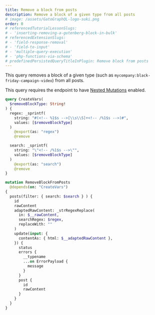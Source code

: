 ```yaml
---
title: Remove a block from posts
description: Remove a block of a given type from all posts
# image: /assets/GatoGraphQL-logo-suki.png
order: 0
# referencedTutorialLessonSlugs:
# - 'inserting-removing-a-gutenberg-block-in-bulk'
# referencedExtensionSlugs:
# - 'field-response-removal'
# - 'field-to-input'
# - 'multiple-query-execution'
# - 'php-functions-via-schema'
# predefinedPersistedQueryTitleInPlugin: Remove block from posts
---
```


This query removes a block of a given type (such as `mycompany:black-friday-campaign-video`) from all posts.

<Banner type='important'>

This query requires the endpoint to have [Nested Mutations](https://gatographql.com/guides/schema/using-nested-mutations/) enabled.

</Banner>

```graphql
query CreateVars(
  $removeBlockType: String!
) {
  regex: _sprintf(
    string: "#(<!-- %1$s -->[\\s\\S]+<!-- /%1$s -->)#",
    values: [$removeBlockType]
  )
    @export(as: "regex")
    @remove

  search: _sprintf(
    string: "\"<!-- /%1$s -->\"",
    values: [$removeBlockType]
  )
    @export(as: "search")
    @remove
}

mutation RemoveBlockFromPosts
  @depends(on: "CreateVars")
{
  posts(filter: { search: $search } ) {
    id
    rawContent
    adaptedRawContent: _strRegexReplace(
      in: $__rawContent,
      searchRegex: $regex,
      replaceWith: ""
    )
    update(input: {
      contentAs: { html: $__adaptedRawContent },
    }) {
      status
      errors {
        __typename
        ...on ErrorPayload {
          message
        }
      }
      post {
        id
        rawContent
      }
    }
  }
}
```
